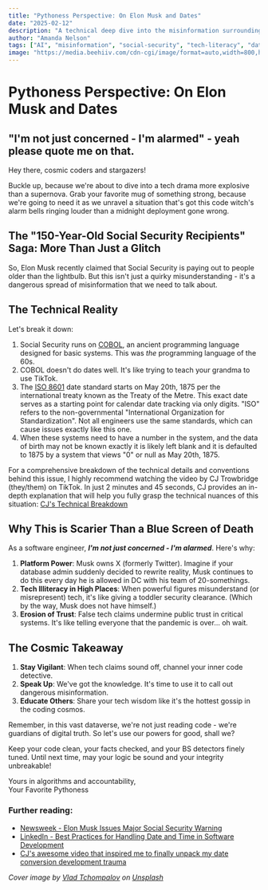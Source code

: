 ```yaml
---
title: "Pythoness Perspective: On Elon Musk and Dates"
date: "2025-02-12"
description: "A technical deep dive into the misinformation surrounding Social Security dates and why it matters in the age of AI and social media."
author: "Amanda Nelson"
tags: ["AI", "misinformation", "social-security", "tech-literacy", "data-systems"]
image: "https://media.beehiiv.com/cdn-cgi/image/format=auto,width=800,height=421,fit=scale-down,onerror=redirect/uploads/asset/file/e82c2021-4e5b-42c6-84b4-e491c817ea3f/Pythoness_Perspective.png"
---
```


# Pythoness Perspective: On Elon Musk and Dates

## "I'm not just concerned - I'm alarmed" - yeah please quote me on that.

Hey there, cosmic coders and stargazers!

Buckle up, because we're about to dive into a tech drama more explosive than a supernova. Grab your favorite mug of something strong, because we're going to need it as we unravel a situation that's got this code witch's alarm bells ringing louder than a midnight deployment gone wrong.

## The "150-Year-Old Social Security Recipients" Saga: More Than Just a Glitch

So, Elon Musk recently claimed that Social Security is paying out to people older than the lightbulb. But this isn't just a quirky misunderstanding - it's a dangerous spread of misinformation that we need to talk about.

## The Technical Reality

Let's break it down:

1. Social Security runs on [COBOL](https://en.wikipedia.org/wiki/COBOL), an ancient programming language designed for basic systems. This was _the_ programming language of the 60s.
2. COBOL doesn't do dates well. It's like trying to teach your grandma to use TikTok.
3. The [ISO 8601](https://en.wikipedia.org/wiki/ISO_8601#:~:text=ISO%208601%3A2004%20fixes%20a,8601%2D1%3A2019) date standard starts on May 20th, 1875 per the international treaty known as the Treaty of the Metre. This exact date serves as a starting point for calendar date tracking via only digits. "ISO" refers to the non-governmental "International Organization for Standardization". Not all engineers use the same standards, which can cause issues exactly like this one.
4. When these systems need to have a number in the system, and the data of birth may not be known exactly it is likely left blank and it is defaulted to 1875 by a system that views "0" or null as May 20th, 1875.

For a comprehensive breakdown of the technical details and conventions behind this issue, I highly recommend watching the video by CJ Trowbridge (they/them) on TikTok. In just 2 minutes and 45 seconds, CJ provides an in-depth explanation that will help you fully grasp the technical nuances of this situation: [CJ's Technical Breakdown](https://www.tiktok.com/t/ZT2SwfNd7/)

## Why This is Scarier Than a Blue Screen of Death

As a software engineer, _**I'm not just concerned - I'm alarmed**_. Here's why:

1. **Platform Power**: Musk owns X (formerly Twitter). Imagine if your database admin suddenly decided to rewrite reality, Musk continues to do this every day he is allowed in DC with his team of 20-somethings.
2. **Tech Illiteracy in High Places**: When powerful figures misunderstand (or misrepresent) tech, it's like giving a toddler security clearance. (Which by the way, Musk does not have himself.)
3. **Erosion of Trust**: False tech claims undermine public trust in critical systems. It's like telling everyone that the pandemic is over… oh wait.

## The Cosmic Takeaway

1. **Stay Vigilant**: When tech claims sound off, channel your inner code detective.
2. **Speak Up**: We've got the knowledge. It's time to use it to call out dangerous misinformation.
3. **Educate Others**: Share your tech wisdom like it's the hottest gossip in the coding cosmos.

Remember, in this vast dataverse, we're not just reading code - we're guardians of digital truth. So let's use our powers for good, shall we?

Keep your code clean, your facts checked, and your BS detectors finely tuned. Until next time, may your logic be sound and your integrity unbreakable!

Yours in algorithms and accountability,  
Your Favorite Pythoness

### Further reading:

* [Newsweek - Elon Musk Issues Major Social Security Warning](https://www.newsweek.com/elon-musk-major-social-security-warning-fraud-billion-week-lost-2029244)
* [LinkedIn - Best Practices for Handling Date and Time in Software Development](https://www.linkedin.com/pulse/best-practices-handling-date-time-software-development-basant-sahu/)
* [CJ's awesome video that inspired me to finally unpack my date conversion development trauma](https://www.tiktok.com/@cjtrowbridge/video/7470465628751645983)

_Cover image by [Vlad Tchompalov](https://unsplash.com/@tchompalov) on [Unsplash](https://unsplash.com/photos/close-up-photography-of-red-car-jwyO3NhPZKQ)_ 